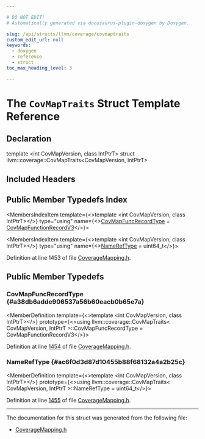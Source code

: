 ```yaml
---

# DO NOT EDIT!
# Automatically generated via docusaurus-plugin-doxygen by Doxygen.

slug: /api/structs/llvm/coverage/covmaptraits
custom_edit_url: null
keywords:
  - doxygen
  - reference
  - struct
toc_max_heading_level: 3

---
```





# The `CovMapTraits` Struct Template Reference

<DoxygenPage pluginConfig={pluginConfig}>



## Declaration

<CodeBlock>template &lt;int CovMapVersion, class IntPtrT&gt;
struct llvm::coverage::CovMapTraits&lt;CovMapVersion, IntPtrT&gt;</CodeBlock>

## Included Headers

<IncludesList>
<IncludesListItem
  filePath="llvm/ProfileData/Coverage/CoverageMapping.h"
  permalink="/docs/api/files/include/include/llvm/include/llvm/profiledata/include/llvm/profiledata/coverage/coveragemapping-h"
  isLocal="true" />
</IncludesList>

## Public Member Typedefs Index

<MembersIndex>

<MembersIndexItem
  template={<>template &lt;int CovMapVersion, class IntPtrT&gt;</>}
  type="using"
  name={<><a href="#a38db6adde906537a56b60eacb0b65e7a">CovMapFuncRecordType</a> = <a href="/docs/api/structs/llvm/coverage/covmapfunctionrecordv3">CovMapFunctionRecordV3</a></>}>
</MembersIndexItem>

<MembersIndexItem
  template={<>template &lt;int CovMapVersion, class IntPtrT&gt;</>}
  type="using"
  name={<><a href="#ac6f0d3d87d10455b88f68132a4a2b25c">NameRefType</a> = uint64&#95;t</>}>
</MembersIndexItem>

</MembersIndex>


Definition at line 1453 of file <a href="/docs/api/files/include/include/llvm/include/llvm/profiledata/include/llvm/profiledata/coverage/coveragemapping-h">CoverageMapping.h</a>.

<SectionDefinition>

## Public Member Typedefs

### CovMapFuncRecordType {#a38db6adde906537a56b60eacb0b65e7a}

<MemberDefinition
  template={<>template &lt;int CovMapVersion, class IntPtrT&gt;</>}
  prototype={<>using llvm::coverage::CovMapTraits&lt; CovMapVersion, IntPtrT &gt;::CovMapFuncRecordType =  CovMapFunctionRecordV3</>}>

Definition at line <a href="/docs/api/files/include/include/llvm/include/llvm/profiledata/include/llvm/profiledata/coverage/coveragemapping-h/#l01454">1454</a> of file <a href="/docs/api/files/include/include/llvm/include/llvm/profiledata/include/llvm/profiledata/coverage/coveragemapping-h">CoverageMapping.h</a>.
</MemberDefinition>

### NameRefType {#ac6f0d3d87d10455b88f68132a4a2b25c}

<MemberDefinition
  template={<>template &lt;int CovMapVersion, class IntPtrT&gt;</>}
  prototype={<>using llvm::coverage::CovMapTraits&lt; CovMapVersion, IntPtrT &gt;::NameRefType =  uint64&#95;t</>}>

Definition at line <a href="/docs/api/files/include/include/llvm/include/llvm/profiledata/include/llvm/profiledata/coverage/coveragemapping-h/#l01455">1455</a> of file <a href="/docs/api/files/include/include/llvm/include/llvm/profiledata/include/llvm/profiledata/coverage/coveragemapping-h">CoverageMapping.h</a>.
</MemberDefinition>

</SectionDefinition>

<hr/>

The documentation for this struct was generated from the following file:

<ul>
<li><a href="/docs/api/files/include/include/llvm/include/llvm/profiledata/include/llvm/profiledata/coverage/coveragemapping-h">CoverageMapping.h</a></li>
</ul>

</DoxygenPage>
